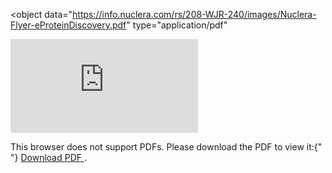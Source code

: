 <object
  data="https://info.nuclera.com/rs/208-WJR-240/images/Nuclera-Flyer-eProteinDiscovery.pdf"
  type="application/pdf"
>
  <embed src="https://info.nuclera.com/rs/208-WJR-240/images/Nuclera-Flyer-eProteinDiscovery.pdf" />
  <p>
    This browser does not support PDFs. Please download the PDF to view it:{" "}
    <a href="https://info.nuclera.com/rs/208-WJR-240/images/Nuclera-Flyer-eProteinDiscovery.pdf">
      Download PDF
    </a>
    .
  </p>
</object>
